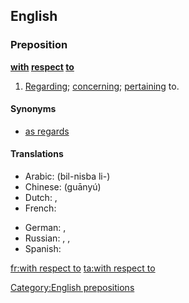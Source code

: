 ==English==

===Preposition===
'''[[with]] [[respect]] [[to]]'''

# [[regarding|Regarding]]; [[concerning]]; [[pertaining]] to.

====Synonyms====
* [[as regards]]

====Translations====
{{trans-top}}
* Arabic: {{t|ar|بالنسبة ل|sc=Arab}} (bil-nisba li-)
* Chinese: {{t|cmn|关于|sc=Hani|xs=Mandarin}} (guānyú)
* Dutch: {{t-|nl|ten opzichte van}}, {{t-|nl|met betrekking tot}}
* French: {{t|fr|quant à}}
{{trans-mid}}
* German: {{t|de|in Bezug auf}}, {{t+|de|bezüglich}}
* Russian: {{t|ru|что касается}}, {{t|ru|относительно}}, {{t|ru|касательно}}
* Spanish: {{t|fr|en cuanto a}}
{{trans-bottom}}

[[Category:English prepositions]]

[[fr:with respect to]]
[[ta:with respect to]]